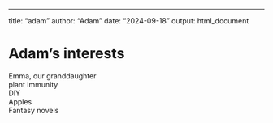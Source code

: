 ---
title: "adam"
author: "Adam"
date: "2024-09-18"
output: html_document

# Adam's interests
Emma, our granddaughter
<br>
plant immunity
<br>
DIY
<br>
Apples
<br>
Fantasy novels
